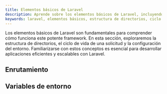 ```yaml
---
title: Elementos básicos de Laravel
description: Aprende sobre los elementos básicos de Laravel, incluyendo la estructura de directorios, el ciclo de vida de una solicitud y la configuración del entorno. Familiarízate con los componentes esenciales que forman la base de cualquier aplicación Laravel.
keywords: laravel, elementos básicos, estructura de directorios, ciclo de vida de una solicitud, configuración del entorno, componentes esenciales
---
```


Los elementos básicos de Laravel son fundamentales para comprender cómo funciona este potente framework. En esta sección, exploraremos la estructura de directorios, el ciclo de vida de una solicitud y la configuración del entorno. Familiarizarse con estos conceptos es esencial para desarrollar aplicaciones eficientes y escalables con Laravel.

## Enrutamiento


## Variables de entorno